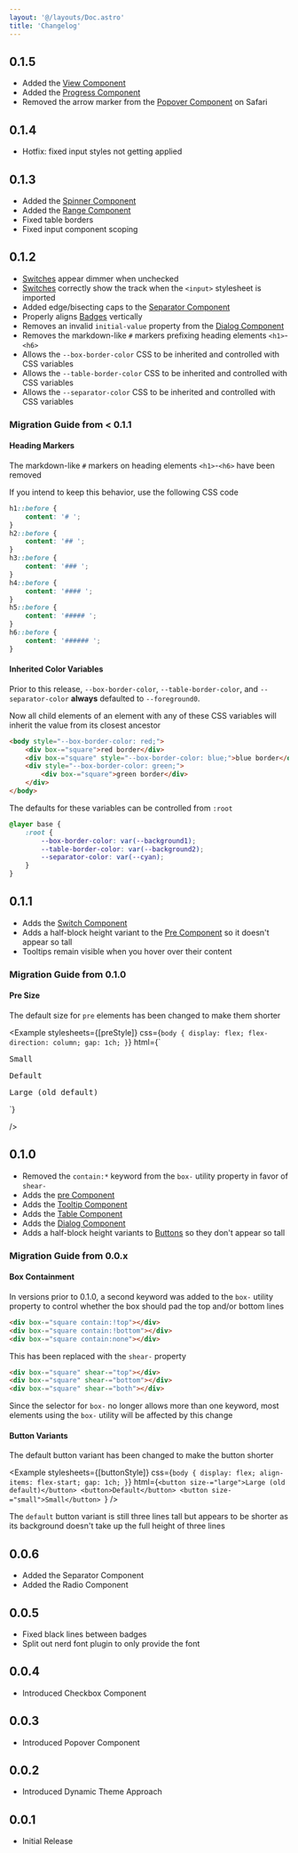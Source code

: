 ```yaml
---
layout: '@/layouts/Doc.astro'
title: 'Changelog'
---
```



## 0.1.5

- Added the [View Component](/components/view)
- Added the [Progress Component](/components/progress)
- Removed the arrow marker from the [Popover Component](/components/popover) on Safari

## 0.1.4

- Hotfix: fixed input styles not getting applied

## 0.1.3

- Added the [Spinner Component](/components/spinner)
- Added the [Range Component](/components/range)
- Fixed table borders
- Fixed input component scoping

## 0.1.2

- [Switches](/components/switch) appear dimmer when unchecked
- [Switches](/components/switch) correctly show the track when the `<input>` stylesheet is imported
- Added edge/bisecting caps to the [Separator Component](/components/separator)
- Properly aligns [Badges](/components/badge) vertically
- Removes an invalid `initial-value` property from the [Dialog Component](/components/dialog)
- Removes the markdown-like `#` markers prefixing heading elements `<h1>`-`<h6>`
- Allows the `--box-border-color` CSS to be inherited and controlled with CSS variables
- Allows the `--table-border-color` CSS to be inherited and controlled with CSS variables
- Allows the `--separator-color` CSS to be inherited and controlled with CSS variables

### Migration Guide from < 0.1.1

#### Heading Markers

The markdown-like `#` markers on heading elements `<h1>`-`<h6>` have been removed

If you intend to keep this behavior, use the following CSS code

```css
h1::before {
    content: '# ';
}
h2::before {
    content: '## ';
}
h3::before {
    content: '### ';
}
h4::before {
    content: '#### ';
}
h5::before {
    content: '##### ';
}
h6::before {
    content: '###### ';
}
```

#### Inherited Color Variables

Prior to this release, `--box-border-color`, `--table-border-color`, and `--separator-color` **always** defaulted to `--foreground0`.

Now all child elements of an element with any of these CSS variables will inherit the value from its closest ancestor

```html
<body style="--box-border-color: red;">
    <div box-="square">red border</div>
    <div box-="square" style="--box-border-color: blue;">blue border</div>
    <div style="--box-border-color: green;">
        <div box-="square">green border</div>
    </div>
</body>
```

The defaults for these variables can be controlled from `:root`

```css
@layer base {
    :root {
        --box-border-color: var(--background1);
        --table-border-color: var(--background2);
        --separator-color: var(--cyan);
    }
}
```

## 0.1.1

- Adds the [Switch Component](/components/switch)
- Adds a half-block height variant to the [Pre Component](/components/pre) so it doesn't appear so tall
- Tooltips remain visible when you hover over their content

### Migration Guide from 0.1.0

#### Pre Size

The default size for `pre` elements has been changed to make them shorter

<Example
    stylesheets={[preStyle]}
    css={`
        body {
            display: flex;
            flex-direction: column;
            gap: 1ch;
        }
    `}
    html={`<pre size-="small">Small</pre>
<pre>Default</pre>
<pre size-="large">Large (old default)</pre>`}
/>

## 0.1.0

- Removed the `contain:*` keyword from the `box-` utility property in favor of `shear-`
- Adds the [pre Component](/components/pre)
- Adds the [Tooltip Component](/components/tooltip)
- Adds the [Table Component](/components/table)
- Adds the [Dialog Component](/components/dialog)
- Adds a half-block height variants to [Buttons](/components/button) so they don't appear so tall

### Migration Guide from 0.0.x

#### Box Containment

In versions prior to 0.1.0, a second keyword was added to the `box-` utility property to control whether the box should pad the top and/or bottom lines

```html
<div box-="square contain:!top"></div>
<div box-="square contain:!bottom"></div>
<div box-="square contain:none"></div>
```

This has been replaced with the `shear-` property

```html
<div box-="square" shear-="top"></div>
<div box-="square" shear-="bottom"></div>
<div box-="square" shear-="both"></div>
```

Since the selector for `box-` no longer allows more than one keyword, most elements using the `box-` utility will be affected by this change

#### Button Variants

The default button variant has been changed to make the button shorter

<Example
    stylesheets={[buttonStyle]}
    css={`
        body {
            display: flex;
            align-items: flex-start;
            gap: 1ch;
        }
    `}
    html={`<button size-="large">Large (old default)</button>
<button>Default</button>
<button size-="small">Small</button>
`}
/>

The `default` button variant is still three lines tall but appears to be shorter as its background doesn't take up the full height of three lines

## 0.0.6

- Added the Separator Component
- Added the Radio Component

## 0.0.5

- Fixed black lines between badges
- Split out nerd font plugin to only provide the font

## 0.0.4

- Introduced Checkbox Component

## 0.0.3

- Introduced Popover Component

## 0.0.2

- Introduced Dynamic Theme Approach

## 0.0.1

- Initial Release
